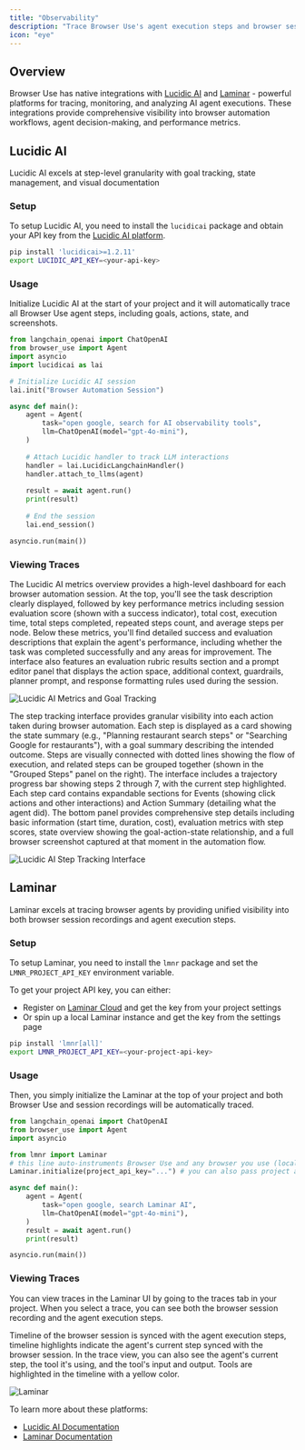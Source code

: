 ```yaml
---
title: "Observability"
description: "Trace Browser Use's agent execution steps and browser sessions"
icon: "eye"
---
```


## Overview

Browser Use has native integrations with [Lucidic AI](https://lucidic.ai) and [Laminar](https://lmnr.ai) - powerful platforms for tracing, monitoring, and analyzing AI agent executions. These integrations provide comprehensive visibility into browser automation workflows, agent decision-making, and performance metrics.

## Lucidic AI

<Note>
    Lucidic AI excels at step-level granularity with goal tracking, state management, and visual documentation
</Note>

### Setup

To setup Lucidic AI, you need to install the `lucidicai` package and obtain your API key from the [Lucidic AI platform](https://lucidic.ai).

```bash
pip install 'lucidicai>=1.2.11'
export LUCIDIC_API_KEY=<your-api-key>
```

### Usage

Initialize Lucidic AI at the start of your project and it will automatically trace all Browser Use agent steps, including goals, actions, state, and screenshots.

```python {5-8,17}
from langchain_openai import ChatOpenAI
from browser_use import Agent
import asyncio
import lucidicai as lai

# Initialize Lucidic AI session
lai.init("Browser Automation Session")

async def main():
    agent = Agent(
        task="open google, search for AI observability tools",
        llm=ChatOpenAI(model="gpt-4o-mini"),
    )
    
    # Attach Lucidic handler to track LLM interactions
    handler = lai.LucidicLangchainHandler()
    handler.attach_to_llms(agent)
    
    result = await agent.run()
    print(result)
    
    # End the session
    lai.end_session()

asyncio.run(main())
```

### Viewing Traces

The Lucidic AI metrics overview provides a high-level dashboard for each browser automation session. 
At the top, you'll see the task description clearly displayed, followed by key performance metrics including session evaluation score (shown with a success indicator), total cost, execution time, total steps completed, repeated steps count, and average steps per node. 
Below these metrics, you'll find detailed success and evaluation descriptions that explain the agent's performance, including whether the task was completed successfully and any areas for improvement. 
The interface also features an evaluation rubric results section and a prompt editor panel that displays the action space, additional context, guardrails, planner prompt, and response formatting rules used during the session.

<img className="block" src="/images/lucidic_metrics_overview_goal_tracking.png" alt="Lucidic AI Metrics and Goal Tracking" />

The step tracking interface provides granular visibility into each action taken during browser automation. 
Each step is displayed as a card showing the state summary (e.g., "Planning restaurant search steps" or "Searching Google for restaurants"), with a goal summary describing the intended outcome. 
Steps are visually connected with dotted lines showing the flow of execution, and related steps can be grouped together (shown in the "Grouped Steps" panel on the right). 
The interface includes a trajectory progress bar showing steps 2 through 7, with the current step highlighted. Each step card contains expandable sections for Events (showing click actions and other interactions) and Action Summary (detailing what the agent did). 
The bottom panel provides comprehensive step details including basic information (start time, duration, cost), evaluation metrics with step scores, state overview showing the goal-action-state relationship, and a full browser screenshot captured at that moment in the automation flow.

<img className="block" src="/images/lucidic_step_tracking.png" alt="Lucidic AI Step Tracking Interface" />

## Laminar

<Note>
  Laminar excels at tracing browser agents by providing unified visibility into both browser session recordings and agent execution steps.
</Note>

### Setup

To setup Laminar, you need to install the `lmnr` package and set the `LMNR_PROJECT_API_KEY` environment variable.

To get your project API key, you can either:
- Register on [Laminar Cloud](https://lmnr.ai) and get the key from your project settings
- Or spin up a local Laminar instance and get the key from the settings page

```bash
pip install 'lmnr[all]'
export LMNR_PROJECT_API_KEY=<your-project-api-key>
```

### Usage

Then, you simply initialize the Laminar at the top of your project and both Browser Use and session recordings will be automatically traced.

```python {5-8}
from langchain_openai import ChatOpenAI
from browser_use import Agent
import asyncio

from lmnr import Laminar
# this line auto-instruments Browser Use and any browser you use (local or remote)
Laminar.initialize(project_api_key="...") # you can also pass project api key here

async def main():
    agent = Agent(
        task="open google, search Laminar AI",
        llm=ChatOpenAI(model="gpt-4o-mini"),
    )
    result = await agent.run()
    print(result)

asyncio.run(main())
```

### Viewing Traces

You can view traces in the Laminar UI by going to the traces tab in your project.
When you select a trace, you can see both the browser session recording and the agent execution steps.

Timeline of the browser session is synced with the agent execution steps, timeline highlights indicate the agent's current step synced with the browser session.
In the trace view, you can also see the agent's current step, the tool it's using, and the tool's input and output. Tools are highlighted in the timeline with a yellow color.

<img className="block" src="/images/laminar.png" alt="Laminar" />

To learn more about these platforms:
- [Lucidic AI Documentation](https://docs.lucidic.ai)
- [Laminar Documentation](https://docs.lmnr.ai)